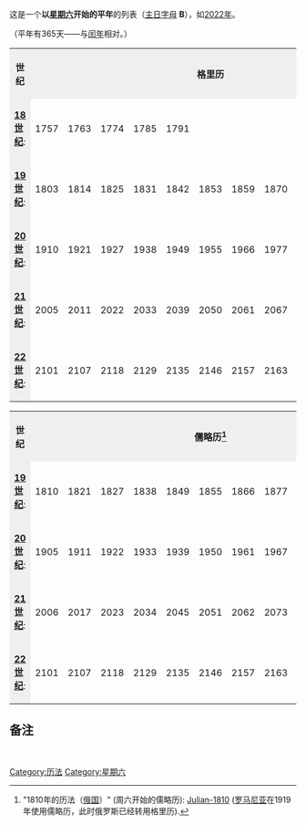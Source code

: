 这是一个'''以[[星期六|星期六]]开始的平年'''的列表（[[主日字母|主日字母]] '''B'''），如[[2022年|2022年]]。

（平年有365天——与[[闰年|闰年]]相对。）

{{Year3|6|0|3}}

{{日历列表}}
<!--------------------------------------- Gregorian table -->
<table>
<tr style="background-color:#efefef;">
<th>世纪</th>
<th align="center" colspan="11">格里历</th>
<tr>
<td style="background-color:#efefef;">'''[[18世纪|18世纪]]''':</td>
<td width="3%">1757</td>
<td width="3%">1763</td>
<td width="3%">1774</td>
<td width="3%">1785</td>
<td width="3%">1791</td>
</tr>
<tr>
<td style="background-color:#efefef;">'''[[19世纪|19世纪]]''':</td>
<td width="3%">1803</td>
<td width="3%">1814</td>
<td width="3%">1825</td>
<td width="3%">1831</td>
<td width="3%">1842</td>
<td width="3%">1853</td>
<td width="3%">1859</td>
<td width="3%">1870</td>
<td width="3%">1881</td>
<td width="3%">1887</td>
<td width="3%">1898</td>
</tr>
<tr>
<td style="background-color:#efefef;">'''[[20世纪|20世纪]]''':</td>
<td width="3%">1910</td>
<td width="3%">1921</td>
<td width="3%">1927</td>
<td width="3%">1938</td>
<td width="3%">1949</td>
<td width="3%">1955</td>
<td width="3%">1966</td>
<td width="3%">1977</td>
<td width="3%">1983</td>
<td width="3%">1994</td>
</tr>       
<tr>
<td style="background-color:#efefef;">'''[[21世纪|21世纪]]''':</td>                  
<td width="3%">2005</td>
<td width="3%">2011</td>
<td width="3%">2022</td>
<td width="3%">2033</td>
<td width="3%">2039</td>
<td width="3%">2050</td>
<td width="3%">2061</td>
<td width="3%">2067</td>
<td width="3%">2078</td>
<td width="3%">2089</td>
<td width="3%">2095</td>
</tr>
<tr>
<td style="background-color:#efefef;">'''[[22世纪|22世纪]]''':</td>
<td width="3%">2101</td>
<td width="3%">2107</td>
<td width="3%">2118</td>
<td width="3%">2129</td>
<td width="3%">2135</td>
<td width="3%">2146</td>
<td width="3%">2157</td>
<td width="3%">2163</td>
<td width="3%">2174</td>
<td width="3%">2185</td>
<td width="3%">2191</td>
</tr>
</table><!-- End Gregorian table -->
<!--------------------------------------- Julian table -->
<table>
<tr style="background-color:#efefef;">
<th>世纪</th>
<th align="center" colspan="11">儒略历<ref><!--
--> "1810年的历法（[[俄国|俄国]]）" (周六开始的儒略历): <!--
--> [http://www.timeanddate.com/calendar/index.html?year=1810&country=20 Julian-1810] {{Wayback|url=http://www.timeanddate.com/calendar/index.html?year=1810&country=20 |date=20110612085209 }}<!--
--> ([[罗马尼亚|罗马尼亚]]在1919年使用儒略历，此时俄罗斯已经转用格里历).</ref>
</th>
<tr>
<td style="background-color:#efefef;">'''[[19世纪|19世纪]]''':</td>
<td width="3%">1810</td>
<td width="3%">1821</td>
<td width="3%">1827</td>
<td width="3%">1838</td>
<td width="3%">1849</td>
<td width="3%">1855</td>
<td width="3%">1866</td>
<td width="3%">1877</td>
<td width="3%">1883</td>
<td width="3%">1894</td>
</tr>
<tr>
<td style="background-color:#efefef;">'''[[20世纪|20世纪]]''':</td>
<td width="3%">1905</td>
<td width="3%">1911</td>
<td width="3%">1922</td>
<td width="3%">1933</td>
<td width="3%">1939</td>
<td width="3%">1950</td>
<td width="3%">1961</td>
<td width="3%">1967</td>
<td width="3%">1978</td>
<td width="3%">1989</td>
<td width="3%">1995</td>
</tr>
<tr>
<td style="background-color:#efefef;">'''[[21世纪|21世纪]]''':</td>
<td width="3%">2006</td>
<td width="3%">2017</td>
<td width="3%">2023</td>
<td width="3%">2034</td>
<td width="3%">2045</td>
<td width="3%">2051</td>
<td width="3%">2062</td>
<td width="3%">2073</td>
<td width="3%">2079</td>
<td width="3%">2090</td>
</tr>
<tr>
<td style="background-color:#efefef;">'''[[22世纪|22世纪]]''':</td>
<td width="3%">2101</td>
<td width="3%">2107</td>
<td width="3%">2118</td>
<td width="3%">2129</td>
<td width="3%">2135</td>
<td width="3%">2146</td>
<td width="3%">2157</td>
<td width="3%">2163</td>
<td width="3%">2174</td>
<td width="3%">2185</td>
<td width="3%">2191</td>
</tr>
</table><!-- End Julian table -->

==备注==
{{reflist}}
<br>

[[Category:历法|Category:历法]]
[[Category:星期六|Category:星期六]]